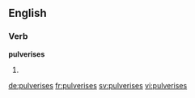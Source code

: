 ==English==

===Verb===
'''pulverises'''

# {{third-person singular of|pulverise}}

[[de:pulverises]]
[[fr:pulverises]]
[[sv:pulverises]]
[[vi:pulverises]]